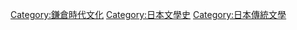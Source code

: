 [[Category:鎌倉時代文化|Category:鎌倉時代文化]]
[[Category:日本文學史|Category:日本文學史]]
[[Category:日本傳統文學|Category:日本傳統文學]]